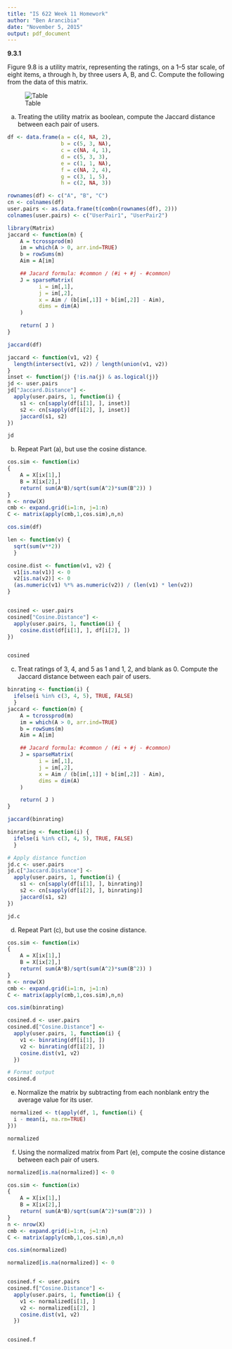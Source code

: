 ```yaml
---
title: "IS 622 Week 11 Homework"
author: "Ben Arancibia"
date: "November 5, 2015"
output: pdf_document
---
```


__9.3.1__

Figure 9.8 is a utility matrix, representing the ratings, on a 1–5 star scale, of eight items, a through h, by three users A, B, and C. Compute the following from the data of this matrix.

![Table](/home/bcarancibia/CUNY_IS_622/week11/98.png)


(a) Treating the utility matrix as boolean, compute the Jaccard distance between each pair of users.

```r
df <- data.frame(a = c(4, NA, 2),
                 b = c(5, 3, NA),
                 c = c(NA, 4, 1),
                 d = c(5, 3, 3),
                 e = c(1, 1, NA),
                 f = c(NA, 2, 4),
                 g = c(3, 1, 5),
                 h = c(2, NA, 3))

rownames(df) <- c("A", "B", "C")
cn <- colnames(df)
user.pairs <- as.data.frame(t(combn(rownames(df), 2)))
colnames(user.pairs) <- c("UserPair1", "UserPair2")

```


```r
library(Matrix)
jaccard <- function(m) {
    A = tcrossprod(m)
    im = which(A > 0, arr.ind=TRUE)
    b = rowSums(m)
    Aim = A[im]

    ## Jacard formula: #common / (#i + #j - #common)
    J = sparseMatrix(
          i = im[,1],
          j = im[,2],
          x = Aim / (b[im[,1]] + b[im[,2]] - Aim),
          dims = dim(A)
    )

    return( J )
}

jaccard(df)
```

```r
jaccard <- function(v1, v2) {
  length(intersect(v1, v2)) / length(union(v1, v2))
}
inset <- function(j) {!is.na(j) & as.logical(j)}
jd <- user.pairs
jd["Jaccard.Distance"] <- 
  apply(user.pairs, 1, function(i) {
    s1 <- cn[sapply(df[i[1], ], inset)]
    s2 <- cn[sapply(df[i[2], ], inset)] 
    jaccard(s1, s2)
})

jd

```

(b) Repeat Part (a), but use the cosine distance.

```r
cos.sim <- function(ix) 
{
    A = X[ix[1],]
    B = X[ix[2],]
    return( sum(A*B)/sqrt(sum(A^2)*sum(B^2)) )
}   
n <- nrow(X) 
cmb <- expand.grid(i=1:n, j=1:n) 
C <- matrix(apply(cmb,1,cos.sim),n,n)

cos.sim(df)
```

```r
len <- function(v) { 
  sqrt(sum(v**2)) 
  }

cosine.dist <- function(v1, v2) {
  v1[is.na(v1)] <- 0
  v2[is.na(v2)] <- 0
  (as.numeric(v1) %*% as.numeric(v2)) / (len(v1) * len(v2))
}


cosined <- user.pairs
cosined["Cosine.Distance"] <- 
  apply(user.pairs, 1, function(i) {
    cosine.dist(df[i[1], ], df[i[2], ])
})


cosined

```

(c) Treat ratings of 3, 4, and 5 as 1 and 1, 2, and blank as 0. Compute the Jaccard distance between each pair of users.

```r
binrating <- function(i) {
  ifelse(i %in% c(3, 4, 5), TRUE, FALSE)
  }
jaccard <- function(m) {
    A = tcrossprod(m)
    im = which(A > 0, arr.ind=TRUE)
    b = rowSums(m)
    Aim = A[im]

    ## Jacard formula: #common / (#i + #j - #common)
    J = sparseMatrix(
          i = im[,1],
          j = im[,2],
          x = Aim / (b[im[,1]] + b[im[,2]] - Aim),
          dims = dim(A)
    )

    return( J )
}

jaccard(binrating)
```


```r

binrating <- function(i) {
  ifelse(i %in% c(3, 4, 5), TRUE, FALSE)
  }

# Apply distance function
jd.c <- user.pairs
jd.c["Jaccard.Distance"] <- 
  apply(user.pairs, 1, function(i) {
    s1 <- cn[sapply(df[i[1], ], binrating)]
    s2 <- cn[sapply(df[i[2], ], binrating)] 
    jaccard(s1, s2)
})

jd.c

```

(d) Repeat Part (c), but use the cosine distance.

```r

cos.sim <- function(ix) 
{
    A = X[ix[1],]
    B = X[ix[2],]
    return( sum(A*B)/sqrt(sum(A^2)*sum(B^2)) )
}   
n <- nrow(X) 
cmb <- expand.grid(i=1:n, j=1:n) 
C <- matrix(apply(cmb,1,cos.sim),n,n)

cos.sim(binrating)
```

```r
cosined.d <- user.pairs
cosined.d["Cosine.Distance"] <-
  apply(user.pairs, 1, function(i) {
    v1 <- binrating(df[i[1], ])
    v2 <- binrating(df[i[2], ])
    cosine.dist(v1, v2)
  })

# Format output
cosined.d

```

(e) Normalize the matrix by subtracting from each nonblank entry the average value for its user.

```r
 normalized <- t(apply(df, 1, function(i) {
  i - mean(i, na.rm=TRUE)
}))

normalized
```

(f) Using the normalized matrix from Part (e), compute the cosine distance between each pair of users.

```r

normalized[is.na(normalized)] <- 0

cos.sim <- function(ix) 
{
    A = X[ix[1],]
    B = X[ix[2],]
    return( sum(A*B)/sqrt(sum(A^2)*sum(B^2)) )
}   
n <- nrow(X) 
cmb <- expand.grid(i=1:n, j=1:n) 
C <- matrix(apply(cmb,1,cos.sim),n,n)

cos.sim(normalized)
```


```r
normalized[is.na(normalized)] <- 0


cosined.f <- user.pairs
cosined.f["Cosine.Distance"] <-
  apply(user.pairs, 1, function(i) {
    v1 <- normalized[i[1], ]
    v2 <- normalized[i[2], ]
    cosine.dist(v1, v2)
  })


cosined.f

```
